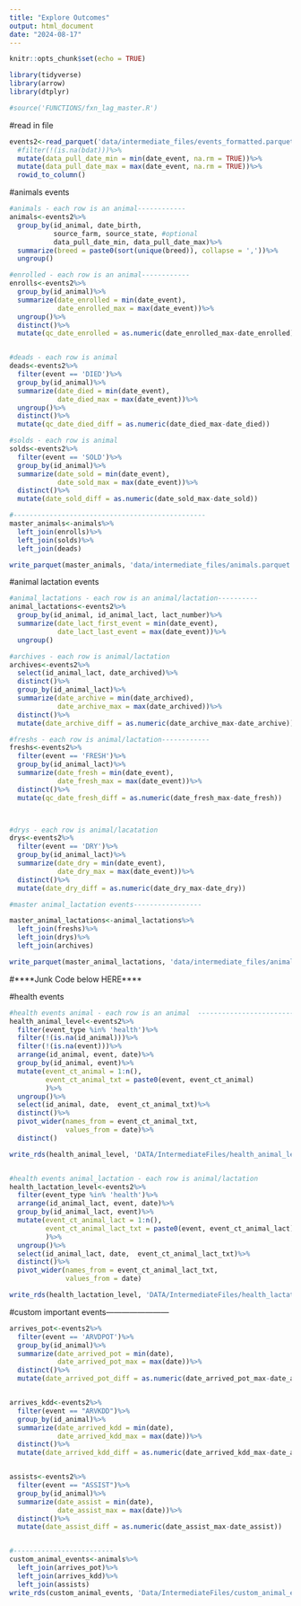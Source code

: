 ```yaml
---
title: "Explore Outcomes"
output: html_document
date: "2024-08-17"
---
```


```r
knitr::opts_chunk$set(echo = TRUE)
```

```r
library(tidyverse)
library(arrow)
library(dtplyr)

#source('FUNCTIONS/fxn_lag_master.R')


```

#read in file
```r
events2<-read_parquet('data/intermediate_files/events_formatted.parquet')%>%
  #filter(!(is.na(bdat)))%>% 
  mutate(data_pull_date_min = min(date_event, na.rm = TRUE))%>%
  mutate(data_pull_date_max = max(date_event, na.rm = TRUE))%>%
  rowid_to_column()

```

#animals events
```r
#animals - each row is an animal------------
animals<-events2%>%
  group_by(id_animal, date_birth, 
           source_farm, source_state, #optional
           data_pull_date_min, data_pull_date_max)%>%
  summarize(breed = paste0(sort(unique(breed)), collapse = ','))%>%
  ungroup()

#enrolled - each row is an animal------------
enrolls<-events2%>%
  group_by(id_animal)%>%
  summarize(date_enrolled = min(date_event), 
            date_enrolled_max = max(date_event))%>%
  ungroup()%>%
  distinct()%>%
  mutate(qc_date_enrolled = as.numeric(date_enrolled_max-date_enrolled))


#deads - each row is animal
deads<-events2%>%
  filter(event == 'DIED')%>%
  group_by(id_animal)%>%
  summarize(date_died = min(date_event), 
            date_died_max = max(date_event))%>%
  ungroup()%>%
  distinct()%>%
  mutate(qc_date_died_diff = as.numeric(date_died_max-date_died))

#solds - each row is animal
solds<-events2%>%
  filter(event == 'SOLD')%>%
  group_by(id_animal)%>%
  summarize(date_sold = min(date_event), 
            date_sold_max = max(date_event))%>%
  distinct()%>%
  mutate(date_sold_diff = as.numeric(date_sold_max-date_sold))

#------------------------------------------------
master_animals<-animals%>%
  left_join(enrolls)%>%
  left_join(solds)%>%
  left_join(deads)

write_parquet(master_animals, 'data/intermediate_files/animals.parquet')

```

#animal lactation events
```r
#animal_lactations - each row is an animal/lactation----------
animal_lactations<-events2%>%
  group_by(id_animal, id_animal_lact, lact_number)%>%
  summarize(date_lact_first_event = min(date_event), 
            date_lact_last_event = max(date_event))%>%
  ungroup()

#archives - each row is animal/lactation
archives<-events2%>%
  select(id_animal_lact, date_archived)%>%
  distinct()%>%
  group_by(id_animal_lact)%>%
  summarize(date_archive = min(date_archived), 
            date_archive_max = max(date_archived))%>%
  distinct()%>%
  mutate(date_archive_diff = as.numeric(date_archive_max-date_archive))

#freshs - each row is animal/lactation------------
freshs<-events2%>%
  filter(event == 'FRESH')%>%
  group_by(id_animal_lact)%>%
  summarize(date_fresh = min(date_event), 
            date_fresh_max = max(date_event))%>%
  distinct()%>%
  mutate(qc_date_fresh_diff = as.numeric(date_fresh_max-date_fresh))



#drys - each row is animal/lacatation
drys<-events2%>%
  filter(event == 'DRY')%>%
  group_by(id_animal_lact)%>%
  summarize(date_dry = min(date_event), 
            date_dry_max = max(date_event))%>%
  distinct()%>%
  mutate(date_dry_diff = as.numeric(date_dry_max-date_dry))

#master animal_lactation events-----------------

master_animal_lactations<-animal_lactations%>%
  left_join(freshs)%>%
  left_join(drys)%>%
  left_join(archives)

write_parquet(master_animal_lactations, 'data/intermediate_files/animal_lactations.parquet')


```


#****Junk Code below HERE****

#health events
```r
#health events animal - each row is an animal  -------------------------
health_animal_level<-events2%>%
  filter(event_type %in% 'health')%>%
  filter(!(is.na(id_animal)))%>%
  filter(!(is.na(event)))%>%
  arrange(id_animal, event, date)%>%
  group_by(id_animal, event)%>%
  mutate(event_ct_animal = 1:n(), 
         event_ct_animal_txt = paste0(event, event_ct_animal)
         )%>%
  ungroup()%>%
  select(id_animal, date,  event_ct_animal_txt)%>%
  distinct()%>%
  pivot_wider(names_from = event_ct_animal_txt, 
              values_from = date)%>%
  distinct()

write_rds(health_animal_level, 'DATA/IntermediateFiles/health_animal_level.rds')


#health events animal_lactation - each row is animal/lactation
health_lactation_level<-events2%>%
  filter(event_type %in% 'health')%>%
  arrange(id_animal_lact, event, date)%>%
  group_by(id_animal_lact, event)%>%
  mutate(event_ct_animal_lact = 1:n(), 
         event_ct_animal_lact_txt = paste0(event, event_ct_animal_lact) 
         )%>%
  ungroup()%>%
  select(id_animal_lact, date,  event_ct_animal_lact_txt)%>%
  distinct()%>%
  pivot_wider(names_from = event_ct_animal_lact_txt, 
              values_from = date)

write_rds(health_lactation_level, 'DATA/IntermediateFiles/health_lactation_level.rds')

```


#custom important events------------------------

```r
arrives_pot<-events2%>%
  filter(event == 'ARVDPOT')%>%
  group_by(id_animal)%>%
  summarize(date_arrived_pot = min(date), 
            date_arrived_pot_max = max(date))%>%
  distinct()%>%
  mutate(date_arrived_pot_diff = as.numeric(date_arrived_pot_max-date_arrived_pot))


arrives_kdd<-events2%>%
  filter(event == "ARVKDD")%>%
  group_by(id_animal)%>%
  summarize(date_arrived_kdd = min(date), 
            date_arrived_kdd_max = max(date))%>%
  distinct()%>%
  mutate(date_arrived_kdd_diff = as.numeric(date_arrived_kdd_max-date_arrived_kdd))


assists<-events2%>%
  filter(event == "ASSIST")%>%
  group_by(id_animal)%>%
  summarize(date_assist = min(date), 
            date_assist_max = max(date))%>%
  distinct()%>%
  mutate(date_assist_diff = as.numeric(date_assist_max-date_assist))


#-------------------------
custom_animal_events<-animals%>%
  left_join(arrives_pot)%>%
  left_join(arrives_kdd)%>%
  left_join(assists)
write_rds(custom_animal_events, 'Data/IntermediateFiles/custom_animal_events.rds')

```


